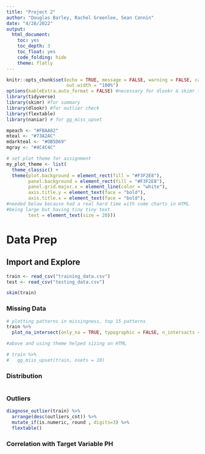 ```yaml
---
title: "Project 2"
author: "Douglas Barley, Rachel Greenlee, Sean Connin"
date: "4/28/2022"
output:
  html_document:
    toc: yes
    toc_depth: 3
    toc_float: yes
    code_folding: hide
    theme: flatly
---
```


```r
knitr::opts_chunk$set(echo = TRUE, message = FALSE, warning = FALSE, cache=FALSE,
                      out.width = "100%")
options(kableExtra.auto_format = FALSE) #necessary for dlookr & skimr to play nice together
library(tidyverse)
library(skimr) #for summary
library(dlookr) #for outlier check
library(flextable)
library(naniar) # for gg_miss_upset

mpeach <- "#FBAA82"
mteal <- "#73A2AC"
mdarkteal <- "#OB5D69"
mgray <- "#4C4C4C"

# set plot theme for assignment
my_plot_theme <- list(
  theme_classic() +
  theme(plot.background = element_rect(fill = "#F3F2E8"),
        panel.background = element_rect(fill = "#F3F2E8"),
        panel.grid.major.x = element_line(color = "white"),
        axis.title.y = element_text(face = "bold"),
        axis.title.x = element_text(face = "bold"),
#needed below because had a real hard time with some charts in HTML
#being large but having tiny tiny text
        text = element_text(size = 20)))

```

# Data Prep


## Import and Explore

```r
train <- read_csv("training_data.csv")
test <- read_csv("testing_data.csv")
```


```r
skim(train)
```

### Missing Data

```r
# plotting patterns in missingness, top 15 patterns
train %>% 
  plot_na_intersect(only_na = TRUE, typographic = FALSE, n_intersacts = 15)
```


```r
#above and using theme helped sizing on HTML

# train %>% 
#   gg_miss_upset(train, nsets = 10)
```

### Distribution

```r

```



### Outliers

```r
diagnose_outlier(train) %>%
  arrange(desc(outliers_cnt)) %>% 
  mutate_if(is.numeric, round , digits=3) %>% 
  flextable() 
```




### Correlation with Target Variable PH

```r

```



